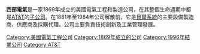 {{short description|Engineering and manufacturing company}}
{{Unreferenced|time=2020-12-01T05:16:42+00:00}}
{{Infobox company 
| name = 西部電氣公司
| native_name = Western Electric Co., Inc.
| logo = WestElecBassLogo.svg
| fate = 被[[諾基亞|諾基亞]]收購
| foundation = {{start date and age|1869}}
| defunct = {{end date and age|1996|2|7}}
| location = [[美國|美國]][[紐約|紐約]][[曼哈頓|曼哈頓]]
| industry = [[電信|電信業]]
| parent = [[AT&T|AT&T]] (1881–1996)
}}

'''西部電氣'''是一家1869年成立的美國電氣工程和製造公司，在其整個生命週期中都是[[AT&T|AT&T]]的[[子公司|子公司]]。在1881年至1984年公司解散前，它是[[貝爾系統|貝爾系統]]的主要設備製造商、供應商及採購代理。公司主要負責技術創新及工業管理發展。

[[Category:美國電氣工程公司|Category:美國電氣工程公司]]
[[Category:1869年成立的公司|Category:1869年成立的公司]]
[[Category:1996年結業公司|Category:1996年結業公司]]
[[Category:AT&T|Category:AT&T]]